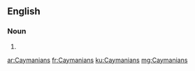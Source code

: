 ==English==

===Noun===
{{head|en|plural}}

# {{plural of|Caymanian|lang=en}}

[[ar:Caymanians]]
[[fr:Caymanians]]
[[ku:Caymanians]]
[[mg:Caymanians]]